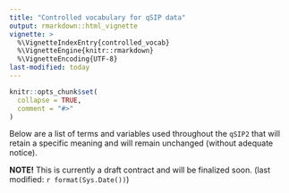 ```yaml
---
title: "Controlled vocabulary for qSIP data"
output: rmarkdown::html_vignette
vignette: >
  %\VignetteIndexEntry{controlled_vocab}
  %\VignetteEngine{knitr::rmarkdown}
  %\VignetteEncoding{UTF-8}
last-modified: today
---
```


```r
knitr::opts_chunk$set(
  collapse = TRUE,
  comment = "#>"
)
```


Below are a list of terms and variables used throughout the `qSIP2` that will retain a specific meaning and will remain unchanged (without adequate notice).

<div class="alert alert-warning">
  <strong>NOTE!</strong> This is currently a draft contract and will be finalized soon. (last modified: `r format(Sys.Date())`)
</div>






